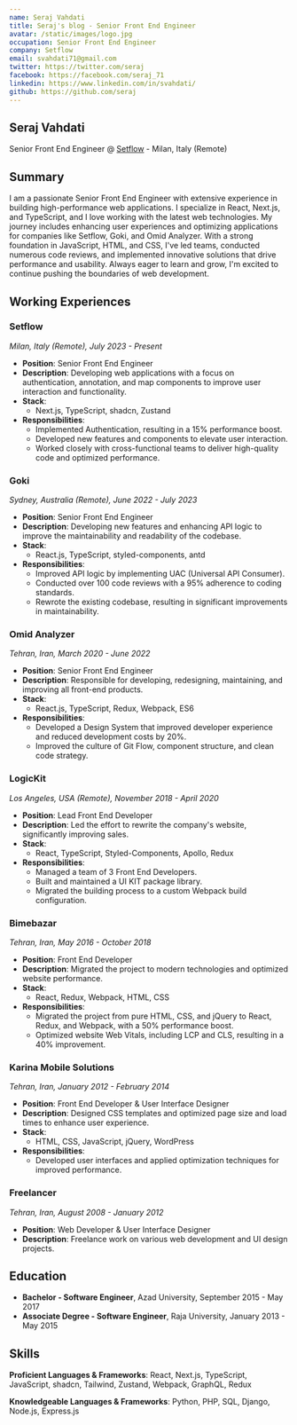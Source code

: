 ```yaml
---
name: Seraj Vahdati
title: Seraj's blog - Senior Front End Engineer
avatar: /static/images/logo.jpg
occupation: Senior Front End Engineer
company: Setflow
email: svahdati71@gmail.com
twitter: https://twitter.com/seraj
facebook: https://facebook.com/seraj_71
linkedin: https://www.linkedin.com/in/svahdati/
github: https://github.com/seraj
---
```


## Seraj Vahdati

Senior Front End Engineer @ [Setflow](https://setflow.io) - Milan, Italy (Remote)

## Summary

I am a passionate Senior Front End Engineer with extensive experience in building high-performance web applications. I specialize in React, Next.js, and TypeScript, and I love working with the latest web technologies. My journey includes enhancing user experiences and optimizing applications for companies like Setflow, Goki, and Omid Analyzer. With a strong foundation in JavaScript, HTML, and CSS, I've led teams, conducted numerous code reviews, and implemented innovative solutions that drive performance and usability. Always eager to learn and grow, I'm excited to continue pushing the boundaries of web development.

## Working Experiences

### Setflow

_Milan, Italy (Remote), July 2023 - Present_

- **Position**: Senior Front End Engineer
- **Description**: Developing web applications with a focus on authentication, annotation, and map components to improve user interaction and functionality.
- **Stack**:
  - Next.js, TypeScript, shadcn, Zustand
- **Responsibilities**:
  - Implemented Authentication, resulting in a 15% performance boost.
  - Developed new features and components to elevate user interaction.
  - Worked closely with cross-functional teams to deliver high-quality code and optimized performance.

### Goki

_Sydney, Australia (Remote), June 2022 - July 2023_

- **Position**: Senior Front End Engineer
- **Description**: Developing new features and enhancing API logic to improve the maintainability and readability of the codebase.
- **Stack**:
  - React.js, TypeScript, styled-components, antd
- **Responsibilities**:
  - Improved API logic by implementing UAC (Universal API Consumer).
  - Conducted over 100 code reviews with a 95% adherence to coding standards.
  - Rewrote the existing codebase, resulting in significant improvements in maintainability.

### Omid Analyzer

_Tehran, Iran, March 2020 - June 2022_

- **Position**: Senior Front End Engineer
- **Description**: Responsible for developing, redesigning, maintaining, and improving all front-end products.
- **Stack**:
  - React.js, TypeScript, Redux, Webpack, ES6
- **Responsibilities**:
  - Developed a Design System that improved developer experience and reduced development costs by 20%.
  - Improved the culture of Git Flow, component structure, and clean code strategy.

### LogicKit

_Los Angeles, USA (Remote), November 2018 - April 2020_

- **Position**: Lead Front End Developer
- **Description**: Led the effort to rewrite the company's website, significantly improving sales.
- **Stack**:
  - React, TypeScript, Styled-Components, Apollo, Redux
- **Responsibilities**:
  - Managed a team of 3 Front End Developers.
  - Built and maintained a UI KIT package library.
  - Migrated the building process to a custom Webpack build configuration.

### Bimebazar

_Tehran, Iran, May 2016 - October 2018_

- **Position**: Front End Developer
- **Description**: Migrated the project to modern technologies and optimized website performance.
- **Stack**:
  - React, Redux, Webpack, HTML, CSS
- **Responsibilities**:
  - Migrated the project from pure HTML, CSS, and jQuery to React, Redux, and Webpack, with a 50% performance boost.
  - Optimized website Web Vitals, including LCP and CLS, resulting in a 40% improvement.

### Karina Mobile Solutions

_Tehran, Iran, January 2012 - February 2014_

- **Position**: Front End Developer & User Interface Designer
- **Description**: Designed CSS templates and optimized page size and load times to enhance user experience.
- **Stack**:
  - HTML, CSS, JavaScript, jQuery, WordPress
- **Responsibilities**:
  - Developed user interfaces and applied optimization techniques for improved performance.

### Freelancer

_Tehran, Iran, August 2008 - January 2012_

- **Position**: Web Developer & User Interface Designer
- **Description**: Freelance work on various web development and UI design projects.

## Education

- **Bachelor - Software Engineer**, Azad University, September 2015 - May 2017
- **Associate Degree - Software Engineer**, Raja University, January 2013 - May 2015

## Skills

**Proficient Languages & Frameworks**: React, Next.js, TypeScript, JavaScript, shadcn, Tailwind, Zustand, Webpack, GraphQL, Redux

**Knowledgeable Languages & Frameworks**: Python, PHP, SQL, Django, Node.js, Express.js
